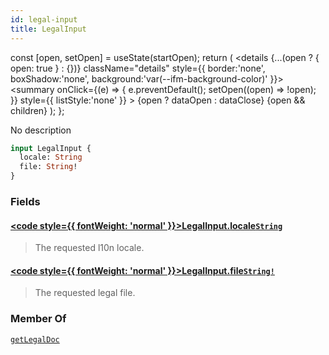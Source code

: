 ```yaml
---
id: legal-input
title: LegalInput
---
```









  const [open, setOpen] = useState(startOpen);
  return (
    <details {...(open ? { open: true } : {})} className="details" style={{ border:'none', boxShadow:'none', background:'var(--ifm-background-color)' }}>
      <summary
        onClick={(e) => {
          e.preventDefault();
          setOpen((open) => !open);
        }}
        style={{ listStyle:'none' }}
      >
      {open ? dataOpen : dataClose}
      </summary>
      {open && children}
    </details>
  );
};








No description


```graphql
input LegalInput {
  locale: String
  file: String!
}
```




### Fields

#### [<code style={{ fontWeight: 'normal' }}>LegalInput.<b>locale</b></code>](#)<Bullet />[`String`](/gql-api/types/scalars/string) <Badge class="badge badge--secondary" text="scalar"/> 
> 
> 
> The requested l10n locale.
> 

#### [<code style={{ fontWeight: 'normal' }}>LegalInput.<b>file</b></code>](#)<Bullet />[`String!`](/gql-api/types/scalars/string) <Badge class="badge badge--secondary" text="non-null"/> <Badge class="badge badge--secondary" text="scalar"/> 
> 
> 
> The requested legal file.
> 





### Member Of

[`getLegalDoc`](/gql-api/api/queries/get-legal-doc)  <Badge class="badge badge--secondary" text="query"/>

